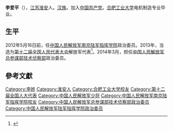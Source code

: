'''李爱平'''（{{bd|1955年||}}），[[江苏|江苏]][[淮安|淮安]]人。[[汉族|汉族]]。加入[[中国共产党|中国共产党]]。[[合肥工业大学|合肥工业大学]]电机制造专业毕业。

==生平==
2012年5月16日前，任[[中国人民解放军南京陆军指挥学院|中国人民解放军南京陆军指挥学院]]政治委员。2013年，当选为[[第十二届全国人民代表大会|第十二届全国人民代表大会]]解放军代表<ref>{{cite news|title=全国人大代表信息-李爱平|url= http://210.82.31.1:8084/delegate/viewDelegate.action?dbid=122839|accessdate=2013-04-05|newspaper=全国人大网|archive-url=https://web.archive.org/web/20160918225109/http://www.npc.gov.cn/delegate/viewDelegate.action?dbid=122839|archive-date=2016-09-18|dead-url=yes}}</ref>。2014年3月，担任[[中国人民解放军总参谋部技术侦察部|中国人民解放军总参谋部技术侦察部]]政治委员。

==參考文獻==
{{reflist}}

{{Authority control}}
{{DEFAULTSORT:L}}
[[Category:李姓|Category:李姓]]
[[Category:淮安人|Category:淮安人]]
[[Category:合肥工业大学校友|Category:合肥工业大学校友]]
[[Category:第十二届全国人大代表|Category:第十二届全国人大代表]]
[[Category:中国人民解放军少将|Category:中国人民解放军少将]]
[[Category:中国人民解放军南京陆军指挥学院校友|Category:中国人民解放军南京陆军指挥学院校友]]
[[Category:中国人民解放军总参谋部技术侦察部政治委员|Category:中国人民解放军总参谋部技术侦察部政治委员]]
[[Category:中国人民解放军陆军指挥学院政治委员|Category:中国人民解放军陆军指挥学院政治委员]]